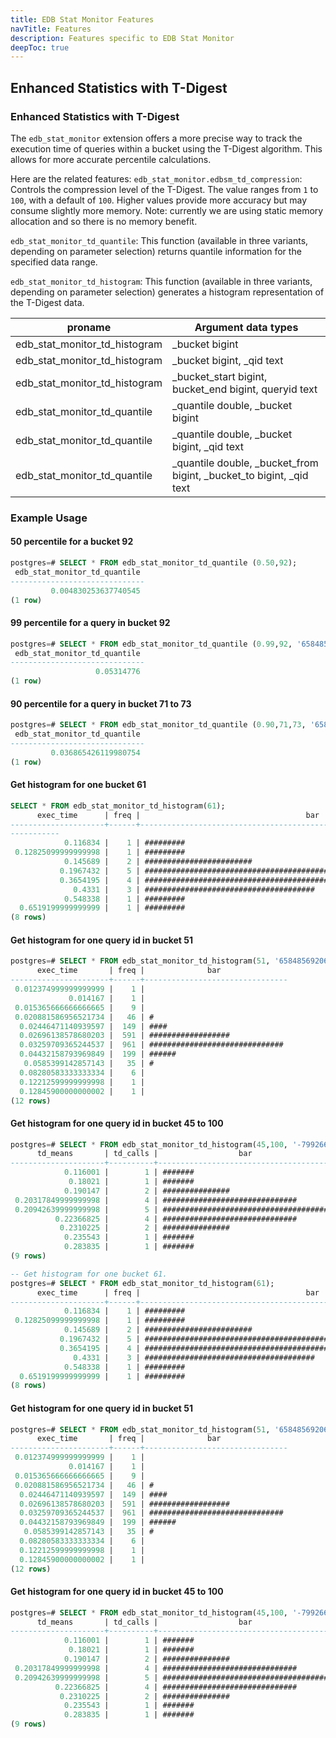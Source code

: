 ```yaml
---
title: EDB Stat Monitor Features
navTitle: Features
description: Features specific to EDB Stat Monitor
deepToc: true
---
```


## Enhanced Statistics with T-Digest

### Enhanced Statistics with T-Digest

The `edb_stat_monitor` extension offers a more precise way to track the execution time of queries within a bucket using the T-Digest algorithm. This allows for more accurate percentile calculations.

Here are the related features: `edb_stat_monitor.edbsm_td_compression`: Controls the compression level of the T-Digest. The value ranges from `1` to `100`, with a default of `100`. Higher values provide more accuracy but may consume slightly more memory. Note: currently we are using static memory allocation and so there is no memory benefit.

`edb_stat_monitor_td_quantile`: This function (available in three variants, depending on parameter selection) returns quantile information for the specified data range.

`edb_stat_monitor_td_histogram`: This function (available in three variants, depending on parameter selection) generates a histogram representation of the T-Digest data.

| proname                       | Argument data types                                                 |
|-------------------------------|---------------------------------------------------------------------|
| edb_stat_monitor_td_histogram | _bucket bigint                                                      |
| edb_stat_monitor_td_histogram | _bucket bigint, _qid text                                           |
| edb_stat_monitor_td_histogram | _bucket_start bigint, bucket_end bigint, queryid text               |
| edb_stat_monitor_td_quantile  | _quantile double, _bucket bigint                                    |
| edb_stat_monitor_td_quantile  | _quantile double, _bucket bigint, _qid text                         |
| edb_stat_monitor_td_quantile  | _quantile double, _bucket_from bigint, _bucket_to bigint, _qid text |

### Example Usage

#### 50 percentile for a bucket 92

```sql
postgres=# SELECT * FROM edb_stat_monitor_td_quantile (0.50,92);
 edb_stat_monitor_td_quantile
------------------------------
         0.004830253637740545
(1 row)
```

#### 99 percentile for a query in bucket 92

```sql
postgres=# SELECT * FROM edb_stat_monitor_td_quantile (0.99,92, '6584856920617530174');
 edb_stat_monitor_td_quantile
------------------------------
                   0.05314776
(1 row)
```

#### 90 percentile for a query in bucket 71 to 73

```sql
postgres=# SELECT * FROM edb_stat_monitor_td_quantile (0.90,71,73, '6584856920617530174');
 edb_stat_monitor_td_quantile
------------------------------
         0.036865426119980754
(1 row)
```

#### Get histogram for one bucket 61

```sql
SELECT * FROM edb_stat_monitor_td_histogram(61);
      exec_time      | freq |                                     bar
---------------------+------+------------------------------------------------------------------
-----------
            0.116834 |    1 | #########
 0.12825099999999998 |    1 | #########
            0.145689 |    2 | ########################
           0.1967432 |    5 | #################################################################
           0.3654195 |    4 | #####################################################
              0.4331 |    3 | ######################################
            0.548338 |    1 | #########
  0.6519199999999999 |    1 | #########
(8 rows)
```

#### Get histogram for one query id in bucket 51

```sql
postgres=# SELECT * FROM edb_stat_monitor_td_histogram(51, '6584856920617530174');
      exec_time       | freq |              bar
----------------------+------+--------------------------------
 0.012374999999999999 |    1 |
             0.014167 |    1 |
 0.015365666666666665 |    9 |
 0.020881586956521734 |   46 | #
  0.02446471140939597 |  149 | ####
  0.02696138578680203 |  591 | ##################
  0.03259709365244537 |  961 | ##############################
  0.04432158793969849 |  199 | ######
   0.0585399142857143 |   35 | #
  0.08280583333333334 |    6 |
  0.12212599999999998 |    1 |
  0.12845900000000002 |    1 |
(12 rows)
```

#### Get histogram for one query id in bucket 45 to 100

```sql
postgres=# SELECT * FROM edb_stat_monitor_td_histogram(45,100, '-799266892278171905');
      td_means       | td_calls |                  bar
---------------------+----------+---------------------------------------
            0.116001 |        1 | #######
             0.18021 |        1 | #######
            0.190147 |        2 | ###############
 0.20317849999999998 |        4 | ##############################
 0.20942639999999998 |        5 | #####################################
          0.22366825 |        4 | ##############################
           0.2310225 |        2 | ###############
            0.235543 |        1 | #######
            0.283835 |        1 | #######
(9 rows)
```

```sql
-- Get histogram for one bucket 61.
postgres=# SELECT * FROM edb_stat_monitor_td_histogram(61);
      exec_time      | freq |                                     bar
---------------------+------+---------------------------------------------------------------------------
            0.116834 |    1 | #########
 0.12825099999999998 |    1 | #########
            0.145689 |    2 | ########################
           0.1967432 |    5 | #################################################################
           0.3654195 |    4 | #####################################################
              0.4331 |    3 | ######################################
            0.548338 |    1 | #########
  0.6519199999999999 |    1 | #########
(8 rows)
```

#### Get histogram for one query id in bucket 51

```sql
postgres=# SELECT * FROM edb_stat_monitor_td_histogram(51, '6584856920617530174');
      exec_time       | freq |              bar
----------------------+------+--------------------------------
 0.012374999999999999 |    1 |
             0.014167 |    1 |
 0.015365666666666665 |    9 |
 0.020881586956521734 |   46 | #
  0.02446471140939597 |  149 | ####
  0.02696138578680203 |  591 | ##################
  0.03259709365244537 |  961 | ##############################
  0.04432158793969849 |  199 | ######
   0.0585399142857143 |   35 | #
  0.08280583333333334 |    6 |
  0.12212599999999998 |    1 |
  0.12845900000000002 |    1 |
(12 rows)
```

####  Get histogram for one query id in bucket 45 to 100

```sql
postgres=# SELECT * FROM edb_stat_monitor_td_histogram(45,100, '-799266892278171905');
      td_means       | td_calls |                  bar
---------------------+----------+---------------------------------------
            0.116001 |        1 | #######
             0.18021 |        1 | #######
            0.190147 |        2 | ###############
 0.20317849999999998 |        4 | ##############################
 0.20942639999999998 |        5 | #####################################
          0.22366825 |        4 | ##############################
           0.2310225 |        2 | ###############
            0.235543 |        1 | #######
            0.283835 |        1 | #######
(9 rows)
```


